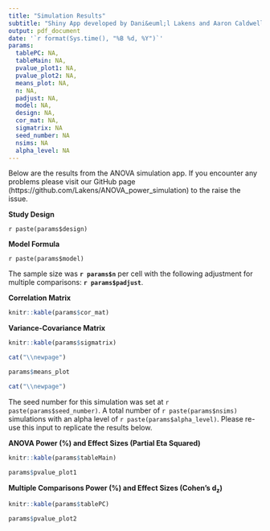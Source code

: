 ```yaml
---
title: "Simulation Results"
subtitle: "Shiny App developed by Dani&euml;l Lakens and Aaron Caldwell"
output: pdf_document
date: '`r format(Sys.time(), "%B %d, %Y")`'
params:
  tablePC: NA,
  tableMain: NA,
  pvalue_plot1: NA,
  pvalue_plot2: NA,
  means_plot: NA,
  n: NA,
  padjust: NA,
  model: NA,
  design: NA,
  cor_mat: NA,
  sigmatrix: NA
  seed_number: NA
  nsims: NA
  alpha_level: NA
---
```





Below are the results from the ANOVA simulation app. If you encounter any problems please visit our GitHub page (https://github.com/Lakens/ANOVA_power_simulation) to the raise the issue.

**Study Design**

`r paste(params$design)`

**Model Formula** 

`r paste(params$model)`

The sample size was **`r params$n`** per cell with the following adjustment for multiple comparisons: **`r params$padjust`**. 

**Correlation Matrix**
```r
knitr::kable(params$cor_mat)
```

**Variance-Covariance Matrix**
```r
knitr::kable(params$sigmatrix)
```

```r
cat("\\newpage")
```


```r
params$means_plot
```


```r
cat("\\newpage")
```

The seed number for this simulation was set at `r paste(params$seed_number)`. 
A total number of `r paste(params$nsims)` simulations with an alpha level of `r paste(params$alpha_level)`.
Please re-use this input to replicate the results below.

**ANOVA Power (%) and Effect Sizes (Partial Eta Squared)**

```r
knitr::kable(params$tableMain)

params$pvalue_plot1
```

**Multiple Comparisons Power (%) and Effect Sizes (Cohen's d~z~)**

```r
knitr::kable(params$tablePC)

params$pvalue_plot2
```



